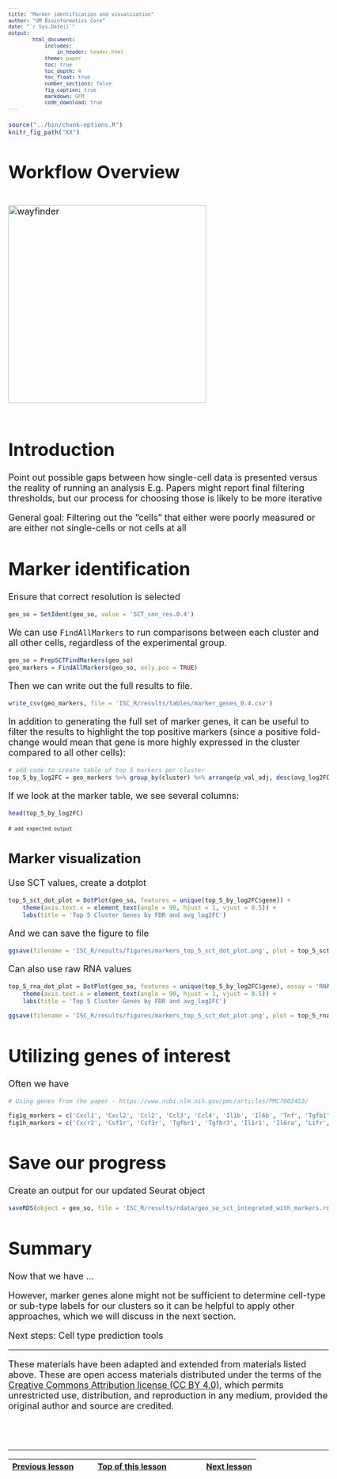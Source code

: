 ```yaml
---
title: "Marker identification and visualization"
author: "UM Bioinformatics Core"
date: "`r Sys.Date()`"
output:
        html_document:
            includes:
                in_header: header.html
            theme: paper
            toc: true
            toc_depth: 4
            toc_float: true
            number_sections: false
            fig_caption: true
            markdown: GFM
            code_download: true
---
```


<style type="text/css">
body, td {
   font-size: 18px;
}
code.r{
  font-size: 12px;
}
pre {
  font-size: 12px
}
</style>

```r
source("../bin/chunk-options.R")
knitr_fig_path("XX")
```

# Workflow Overview {.unlisted .unnumbered}

<br/>
<img src="images/wayfinder/wayfinder.png" alt="wayfinder" style="height: 400px;"/>
<br/>
<br/>

# Introduction

Point out possible gaps between how single-cell data is presented versus the reality of running an analysis
E.g. Papers might report final filtering thresholds, but our process for choosing those is likely to be more iterative

General goal: Filtering out the "cells" that either were poorly measured or are either not single-cells or not cells at all

<!--Add specific goals for section-->

# Marker identification

Ensure that correct resolution is selected
```r
geo_so = SetIdent(geo_so, value = 'SCT_snn_res.0.4')
```

We can use `FindAllMarkers` to run comparisons between each cluster and all other cells, regardless of the experimental group. 

```r
geo_so = PrepSCTFindMarkers(geo_so)
geo_markers = FindAllMarkers(geo_so, only.pos = TRUE)
```

<!--- Consider adding figure showing example of what's being compared (circle cluster 1 and then circle all other cells for example) -->

Then we can write out the full results to file. 
```r
write_csv(geo_markers, file = 'ISC_R/results/tables/marker_genes_0.4.csv')
```

In addition to generating the full set of marker genes, it can be useful to filter the results to highlight the top positive markers (since a positive fold-change would mean that gene is more highly expressed in the cluster compared to all other cells):
```r
# add code to create table of top 5 markers per cluster
top_5_by_log2FC = geo_markers %>% group_by(cluster) %>% arrange(p_val_adj, desc(avg_log2FC)) %>% slice_head(n = 5)
```

If we look at the marker table, we see several columns:
```r
head(top_5_by_log2FC)
```
~~~~
# add expected output
~~~~


## Marker visualization

Use SCT values, create a dotplot
```r
top_5_sct_dot_plot = DotPlot(geo_so, features = unique(top_5_by_log2FC$gene)) + 
    theme(axis.text.x = element_text(angle = 90, hjust = 1, vjust = 0.5)) +
    labs(title = 'Top 5 Cluster Genes by FDR and avg_log2FC')
```

And we can save the figure to file
```r
ggsave(filename = 'ISC_R/results/figures/markers_top_5_sct_dot_plot.png', plot = top_5_sct_dot_plot, width = 12, height = 6, units = 'in') 
```


Can also use raw RNA values <!--- move to dropdown --->

```r
top_5_rna_dot_plot = DotPlot(geo_so, features = unique(top_5_by_log2FC$gene), assay = 'RNA') + 
    theme(axis.text.x = element_text(angle = 90, hjust = 1, vjust = 0.5)) +
    labs(title = 'Top 5 Cluster Genes by FDR and avg_log2FC')

ggsave(filename = 'ISC_R/results/figures/markers_top_5_sct_dot_plot.png', plot = top_5_rna_dot_plot, width = 12, height = 6, units = 'in') 
```


# Utilizing genes of interest

Often we have 

```r
# Using genes from the paper - https://www.ncbi.nlm.nih.gov/pmc/articles/PMC7002453/

fig1g_markers = c('Cxcl1', 'Cxcl2', 'Ccl2', 'Ccl3', 'Ccl4', 'Il1b', 'Il6b', 'Tnf', 'Tgfb1', 'Tgfb2', 'Tgfb3', 'Cxcl5')
fig1h_markers = c('Cxcr2', 'Csf1r', 'Csf3r', 'Tgfbr1', 'Tgfbr3', 'Il1r1', 'Il6ra', 'Lifr', 'Tgfbr2')
```

# Save our progress

Create an output for our updated Seurat object
```r
saveRDS(object = geo_so, file = 'ISC_R/results/rdata/geo_so_sct_integrated_with_markers.rda')
```


# Summary

Now that we have ... 

However, marker genes alone might not be sufficient to determine cell-type or sub-type labels for our clusters so it can be helpful to apply other approaches, which we will discuss in the next section.

Next steps: Cell type prediction tools



----

These materials have been adapted and extended from materials listed above. These are open access materials distributed under the terms of the [Creative Commons Attribution license (CC BY 4.0)](http://creativecommons.org/licenses/by/4.0/), which permits unrestricted use, distribution, and reproduction in any medium, provided the original author and source are credited.

<br/>
<br/>
<hr/>
| [Previous lesson](05-ProjectionAndClustering.html) | [Top of this lesson](#top) | [Next lesson](07-CellTypeAnnos.html) |
| :--- | :----: | ---: |

